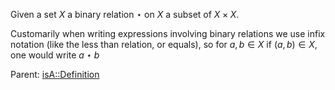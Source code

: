 Given a set <math>X</math> a binary relation <math>\star</math> on <math>X</math> a subset of <math>X \times X</math>. 

Customarily when writing expressions involving binary relations we use infix notation (like the less than relation, or equals), so for <math>a, b \in X</math> if  <math>(a, b) \in X</math>, one would write <math display="block">a \star b</math>

Parent: {{link|target=Set Theory}}
[[isA::Definition]]